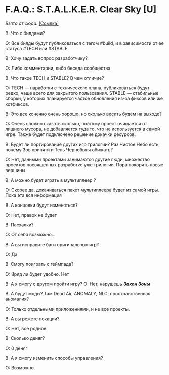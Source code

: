 # F.A.Q.: S.T.A.L.K.E.R. Clear Sky [U]
*Взято от сюда:* [[Ссылка]](https://vk.com/@stalkerumobile-faq)

В: Что с билдами?

О: Все билды будут публиковаться с тегом #build, и в зависимости от ее статуса #TECH или #STABLE.

В: Хочу задать вопрос разработчику?

О: Либо комментарии, либо беседа сообщества

В: Что такое TECH и STABLE? В чем отличие?

О: TECH — наработки с технического плана, публиковаться будут редко, чаще всего для закрытого пользования. STABLE — стабильные сборки, у которых планируется частое обновления из-за фиксов или же хотфиксов.

В: Это все конечно очень хорошо, но сколько весить будем на выходе?

О: Очень сложно сказать сколько, поэтому проект очищается от лишнего мусора, не добавляется туда то, что не используется в самой игре. Также будет подключено решение докачки ресурсов.

В: Будет ли портирование других игр трилогии? Раз Чистое Небо есть, почему Зов припяти и Тень Чернобыля обижать?

О: Нет, данными проектами занимаются другие люди, множество проектов посвященных разработке уже трилогии. Пора покорять новые вершины

В: А можно будет играть в мультиплеер ?

О: Скорее да, докачиваться пакет мультиплеера будет из самой игры. Пока эта вся информация

В: А концовки будут изменяться?

О: Нет, правок не будет

В: Пасхалки?

О: От себя возможно...

В: А вы исправите баги оригинальных игр?

О: Да

В: Смогу поиграть с геймпада?

О: Вряд ли будет удобно. Нет

В: А я смогу с другом пройти игру?
О: Нет, нарушешь ***Закон Зоны***

В: А будут моды? Там Dead Air, ANOMALY, NLC, пространственная аномалия?

О: Только отдельными приложениями, и не все проекты.

В: А вы режете локации?

О: Нет, все родное

В: Сколько деняг?

О: 0 деняг

В: А я смогу изменить способы управления?

О: Возможно.
